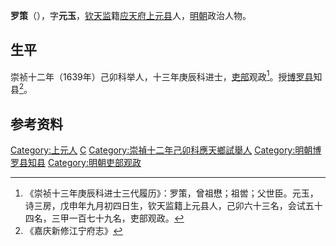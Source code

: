 '''罗策'''（{{bd|？||？||}}），字'''元玉'''，[[钦天监|钦天监]]籍[[应天府|应天府]][[上元县|上元县]]人，[[明朝|明朝]]政治人物。
 
== 生平 ==
崇祯十二年（1639年）己卯科举人，十三年庚辰科进士，[[吏部|吏部]]观政<ref>《崇祯十三年庚辰科进士三代履历》：罗策，曾祖懋；祖喾；父世臣。元玉，诗三房，戊申年九月初四日生，钦天监籍上元县人，己卯六十三名，会试五十四名，三甲一百七十九名，吏部观政。</ref>。授[[博罗县|博罗县]]知县<ref>《嘉庆新修江宁府志》</ref>。
 
==参考资料==
{{reflist}}
 
{{崇禎十三年庚辰科殿試金榜}}

{{Authority control}}

{{DEFAULTSORT:}}
[[Category:上元人|Category:上元人]]
[[Category:罗姓|C]]
[[Category:崇禎十二年己卯科應天鄉試舉人|Category:崇禎十二年己卯科應天鄉試舉人]]
[[Category:明朝博罗县知县|Category:明朝博罗县知县]]
[[Category:明朝吏部观政|Category:明朝吏部观政]]


{{明朝人物小作品}}